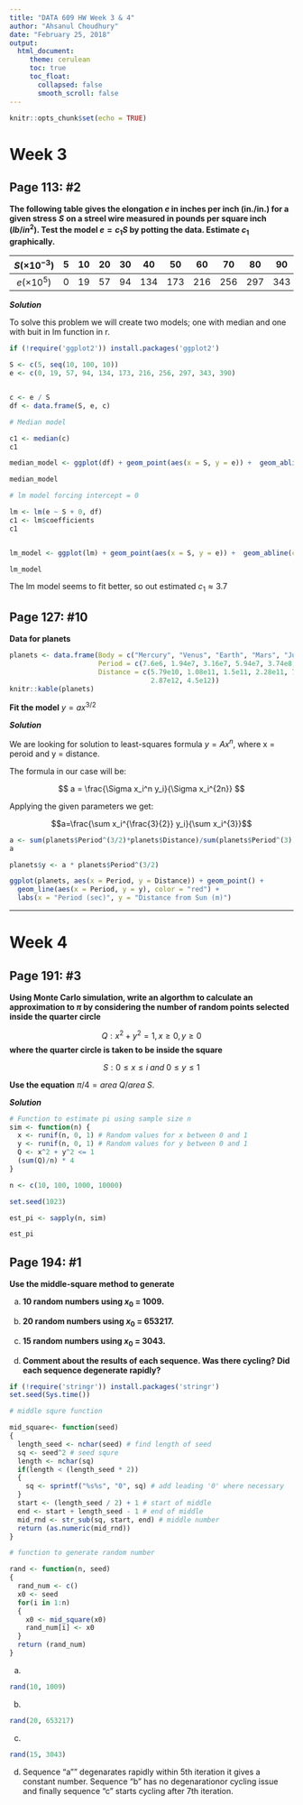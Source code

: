 ---
title: "DATA 609 HW Week 3 & 4"
author: "Ahsanul Choudhury"
date: "February 25, 2018"
output:
  html_document:
     theme: cerulean
     toc: true
     toc_float:
       collapsed: false
       smooth_scroll: false
---

```{r setup, include=FALSE}
knitr::opts_chunk$set(echo = TRUE)
```

# Week 3

## Page 113: #2

**The following table gives the elongation $e$ in inches per inch (in./in.) for a given stress** ***S*** **on a streel wire measured in pounds per square inch ($lb/in^2$). Test the model $e=c_1S$ by potting the data. Estimate $c_1$ graphically.**

$S(\times 10^{-3})$|5|10|20|30|40|50|60|70|80|90|100
:-----:|:-----:|:-----:|:-----:|:-----:|:-----:|:-----:|:-----:|:-----:|:-----:|:-----:|:-----:
$e(\times 10^{5})$|0|19|57|94|134|173|216|256|297|343|390

***Solution***

To solve this problem we will create two models; one with median and one with buit in lm function in r.

```{r elongation, echo=TRUE}
if (!require('ggplot2')) install.packages('ggplot2')

S <- c(5, seq(10, 100, 10))
e <- c(0, 19, 57, 94, 134, 173, 216, 256, 297, 343, 390)


c <- e / S
df <- data.frame(S, e, c)

# Median model

c1 <- median(c)
c1

median_model <- ggplot(df) + geom_point(aes(x = S, y = e)) +  geom_abline(color = "red", slope = c1, intercept = 0) + ggtitle("Model with median c1")

median_model

# lm model forcing intercept = 0

lm <- lm(e ~ S + 0, df)
c1 <- lm$coefficients
c1


lm_model <- ggplot(lm) + geom_point(aes(x = S, y = e)) +  geom_abline(color = "red", slope = c1, intercept = 0) + ggtitle("Model with lm keeping intercept = 0")

lm_model

```

The lm model seems to fit better, so out estimated $c_1 \approx 3.7$ 


## Page 127: #10

**Data for planets**

```{r q_planets, echo=TRUE}
planets <- data.frame(Body = c("Mercury", "Venus", "Earth", "Mars", "Jupiter","Saturn", "Uranus", "Neptune"),
                      Period = c(7.6e6, 1.94e7, 3.16e7, 5.94e7, 3.74e8, 9.35e8, 2.64e9, 5.22e9),
                      Distance = c(5.79e10, 1.08e11, 1.5e11, 2.28e11, 7.79e11, 1.43e12,
                                   2.87e12, 4.5e12))
knitr::kable(planets)
```

**Fit the model** $y = ax^{3/2}$

***Solution***

We are looking for solution to least-squares formula $y = Ax^{n}$, where x = peroid and y = distance.

The formula in our case will be:

$$ a = \frac{\Sigma x_i^n y_i}{\Sigma x_i^{2n}} $$

Applying the given parameters we get:

$$a=\frac{\sum x_i^{\frac{3}{2}} y_i}{\sum x_i^{3}}$$


```{r planets, echo=TRUE}
a <- sum(planets$Period^(3/2)*planets$Distance)/sum(planets$Period^(3))
a

planets$y <- a * planets$Period^(3/2)

ggplot(planets, aes(x = Period, y = Distance)) + geom_point() + 
  geom_line(aes(x = Period, y = y), color = "red") + 
  labs(x = "Period (sec)", y = "Distance from Sun (m)")
```


***


# Week 4

## Page 191: #3

**Using Monte Carlo simulation, write an algorthm to calculate an approximation to $\pi$ by considering the number of random points selected inside the quarter circle**

$$ Q: x^2 + y^2 = 1, x \geq 0, y \geq 0 $$
**where the quarter circle is taken to be inside the square**

$$ S: 0 \leq x \leq i \; and \; 0 \leq y \leq 1$$

**Use the equation** $\pi/4 = area \; Q /area \; S$.

***Solution***

```{r monte_carlo, echo=TRUE}
# Function to estimate pi using sample size n
sim <- function(n) {
  x <- runif(n, 0, 1) # Random values for x between 0 and 1
  y <- runif(n, 0, 1) # Random values for y between 0 and 1
  Q <- x^2 + y^2 <= 1
  (sum(Q)/n) * 4
}

n <- c(10, 100, 1000, 10000)

set.seed(1023)

est_pi <- sapply(n, sim)

est_pi

```

## Page 194: #1

**Use the middle-square method to generate**

a.   **10 random numbers using $x_0$ = 1009.**

b.   **20 random numbers using $x_0$ = 653217.**

c.   **15 random numbers using $x_0$ = 3043.**

d.   **Comment about the results of each sequence. Was there cycling? Did each sequence degenerate rapidly?**

```{r}
if (!require('stringr')) install.packages('stringr')
set.seed(Sys.time())

# middle squre function

mid_square<- function(seed)
{
  length_seed <- nchar(seed) # find length of seed
  sq <- seed^2 # seed squre
  length <- nchar(sq)
  if(length < (length_seed * 2))
  {
    sq <- sprintf("%s%s", "0", sq) # add leading '0' where necessary
  }
  start <- (length_seed / 2) + 1 # start of middle
  end <- start + length_seed - 1 # end of middle
  mid_rnd <- str_sub(sq, start, end) # middle number
  return (as.numeric(mid_rnd))
}

# function to generate random number

rand <- function(n, seed)
{
  rand_num <- c()
  x0 <- seed
  for(i in 1:n)
  {
    x0 <- mid_square(x0)
    rand_num[i] <- x0
  }
  return (rand_num)
}
```

a.

```{r a, echo=TRUE}
rand(10, 1009)
```


b.


```{r b, echo=TRUE}
rand(20, 653217)
```


c.

```{r c, echo=TRUE}
rand(15, 3043)
```


d. Sequence "a"" degenarates rapidly within 5th iteration it gives a constant number. Sequence "b" has no degenarationor cycling issue and finally sequence "c" starts cycling after 7th iteration.